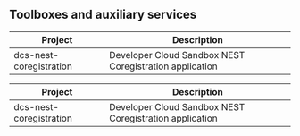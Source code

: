 ## Toolboxes and auxiliary services
<table>
 <thead>
  <tr>
   <th> Project </th>
   <th> Description </th>
  </tr>
 </thead>
<tbody>
  <tr>
   <td> dcs-nest-coregistration </td>
   <td> Developer Cloud Sandbox NEST Coregistration application </td>
  </tr>
</tbody>
</table>
<table>
 <thead>
  <tr>
   <th> Project </th>
   <th> Description </th>
  </tr>
 </thead>
<tbody>
  <tr>
   <td> dcs-nest-coregistration </td>
   <td> Developer Cloud Sandbox NEST Coregistration application </td>
  </tr>
</tbody>
</table>
